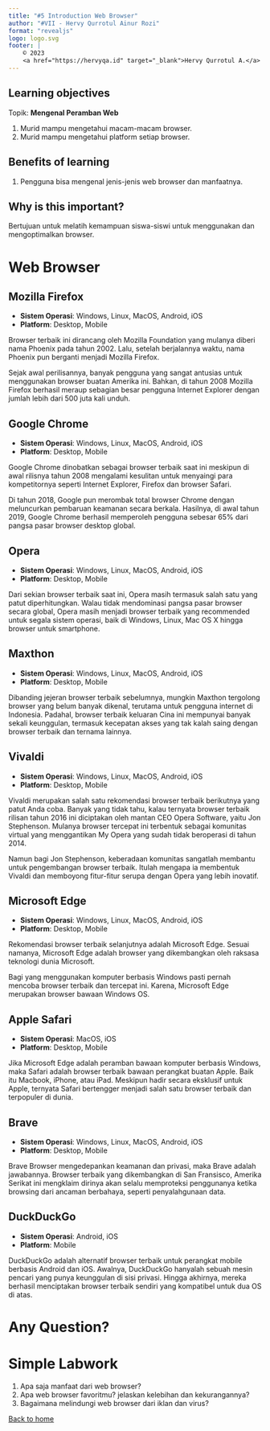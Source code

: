 ```yaml
---
title: "#5 Introduction Web Browser"
author: "#VII - Hervy Qurrotul Ainur Rozi"
format: "revealjs"
logo: logo.svg
footer: |
    © 2023
    <a href="https://hervyqa.id" target="_blank">Hervy Qurrotul A.</a>
---
```


## Learning objectives {.smaller}

Topik: **Mengenal Peramban Web**

1. Murid mampu mengetahui macam-macam browser.
1. Murid mampu mengetahui platform setiap browser.

## Benefits of learning {.smaller}

1. Pengguna bisa mengenal jenis-jenis web browser dan manfaatnya.

## Why is this important? {.smaller}

Bertujuan untuk melatih kemampuan siswa-siswi untuk menggunakan dan mengoptimalkan browser.

# Web Browser

## Mozilla Firefox {.smaller}

- **Sistem Operasi**: Windows, Linux, MacOS, Android, iOS
- **Platform**: Desktop, Mobile

Browser terbaik ini dirancang oleh Mozilla Foundation yang mulanya diberi nama Phoenix pada tahun 2002. Lalu, setelah berjalannya waktu, nama Phoenix pun berganti menjadi Mozilla Firefox.

Sejak awal perilisannya, banyak pengguna yang sangat antusias untuk menggunakan browser buatan Amerika ini. Bahkan, di tahun 2008 Mozilla Firefox berhasil meraup sebagian besar pengguna Internet Explorer dengan jumlah lebih dari 500 juta kali unduh.

## Google Chrome {.smaller}

- **Sistem Operasi**: Windows, Linux, MacOS, Android, iOS
- **Platform**: Desktop, Mobile

Google Chrome dinobatkan sebagai browser terbaik saat ini meskipun di awal rilisnya tahun 2008 mengalami kesulitan untuk menyaingi para kompetitornya seperti Internet Explorer, Firefox dan browser Safari. 

Di tahun 2018, Google pun merombak total browser Chrome dengan meluncurkan pembaruan keamanan secara berkala. Hasilnya, di awal tahun 2019, Google Chrome berhasil memperoleh pengguna sebesar 65% dari pangsa pasar browser desktop global.

## Opera {.smaller}

- **Sistem Operasi**: Windows, Linux, MacOS, Android, iOS
- **Platform**: Desktop, Mobile

Dari sekian browser terbaik saat ini, Opera masih termasuk salah satu yang patut diperhitungkan. Walau tidak mendominasi pangsa pasar browser secara global, Opera masih menjadi browser terbaik yang recommended untuk segala sistem operasi, baik di Windows, Linux, Mac OS X hingga browser untuk smartphone.

## Maxthon {.smaller}

- **Sistem Operasi**: Windows, Linux, MacOS, Android, iOS
- **Platform**: Desktop, Mobile

Dibanding jejeran browser terbaik sebelumnya, mungkin Maxthon tergolong browser yang belum banyak dikenal, terutama untuk pengguna internet di Indonesia. Padahal, browser terbaik keluaran Cina ini mempunyai banyak sekali keunggulan, termasuk kecepatan akses yang tak kalah saing dengan browser terbaik dan ternama lainnya.

## Vivaldi {.smaller}

- **Sistem Operasi**: Windows, Linux, MacOS, Android, iOS
- **Platform**: Desktop, Mobile

Vivaldi merupakan salah satu rekomendasi browser terbaik berikutnya yang patut Anda coba. Banyak yang tidak tahu, kalau ternyata browser terbaik rilisan tahun 2016 ini diciptakan oleh mantan CEO Opera Software, yaitu Jon Stephenson. Mulanya browser tercepat ini terbentuk sebagai komunitas virtual yang menggantikan My Opera yang sudah tidak beroperasi di tahun 2014.

Namun bagi Jon Stephenson, keberadaan komunitas sangatlah membantu untuk pengembangan browser terbaik. Itulah mengapa ia membentuk Vivaldi dan memboyong fitur-fitur serupa dengan Opera yang lebih inovatif.

## Microsoft Edge {.smaller}

- **Sistem Operasi**: Windows, Linux, MacOS, Android, iOS
- **Platform**: Desktop, Mobile

Rekomendasi browser terbaik selanjutnya adalah Microsoft Edge. Sesuai namanya, Microsoft Edge adalah browser yang dikembangkan oleh raksasa teknologi dunia Microsoft.

Bagi yang menggunakan komputer berbasis Windows pasti pernah mencoba browser terbaik dan tercepat ini. Karena, Microsoft Edge merupakan browser bawaan Windows OS.

## Apple Safari {.smaller}

- **Sistem Operasi**: MacOS, iOS
- **Platform**: Desktop, Mobile

Jika Microsoft Edge adalah peramban bawaan komputer berbasis Windows, maka Safari adalah browser terbaik bawaan perangkat buatan Apple. Baik itu Macbook, iPhone, atau iPad. Meskipun hadir secara eksklusif untuk Apple, ternyata Safari bertengger menjadi salah satu browser terbaik dan terpopuler di dunia.

## Brave {.smaller}

- **Sistem Operasi**: Windows, Linux, MacOS, Android, iOS
- **Platform**: Desktop, Mobile

Brave Browser mengedepankan keamanan dan privasi, maka Brave adalah jawabannya. Browser terbaik yang dikembangkan di San Fransisco, Amerika Serikat ini mengklaim dirinya akan selalu memproteksi penggunanya ketika browsing dari ancaman berbahaya, seperti penyalahgunaan data.

## DuckDuckGo {.smaller}

- **Sistem Operasi**: Android, iOS
- **Platform**: Mobile

DuckDuckGo adalah alternatif browser terbaik untuk perangkat mobile berbasis Android dan iOS. Awalnya, DuckDuckGo hanyalah sebuah mesin pencari yang punya keunggulan di sisi privasi. Hingga akhirnya, mereka berhasil menciptakan browser terbaik sendiri yang kompatibel untuk dua OS di atas.

# Any Question? {background-color="rgb(10, 132, 81)"}

# Simple Labwork

1. Apa saja manfaat dari web browser?
1. Apa web browser favoritmu? jelaskan kelebihan dan kekurangannya?
1. Bagaimana melindungi web browser dari iklan dan virus?

[Back to home](/)
